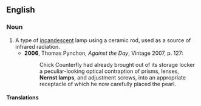 ==English==
{{wikipedia}}

===Noun===
{{en-noun}}

# A type of [[incandescent]] lamp using a ceramic rod, used as a source of infrared radiation.
#* '''2006''', Thomas Pynchon, ''Against the Day'', Vintage 2007, p. 127:
#*: Chick Counterfly had already brought out of its storage locker a peculiar-looking optical contraption of prisms, lenses, '''Nernst lamps''', and adjustment screws, into an appropriate receptacle of which he now carefully placed the pearl.

====Translations====
{{trans-top|type of incandescent lamp}}
{{trans-mid}}
{{trans-bottom}}